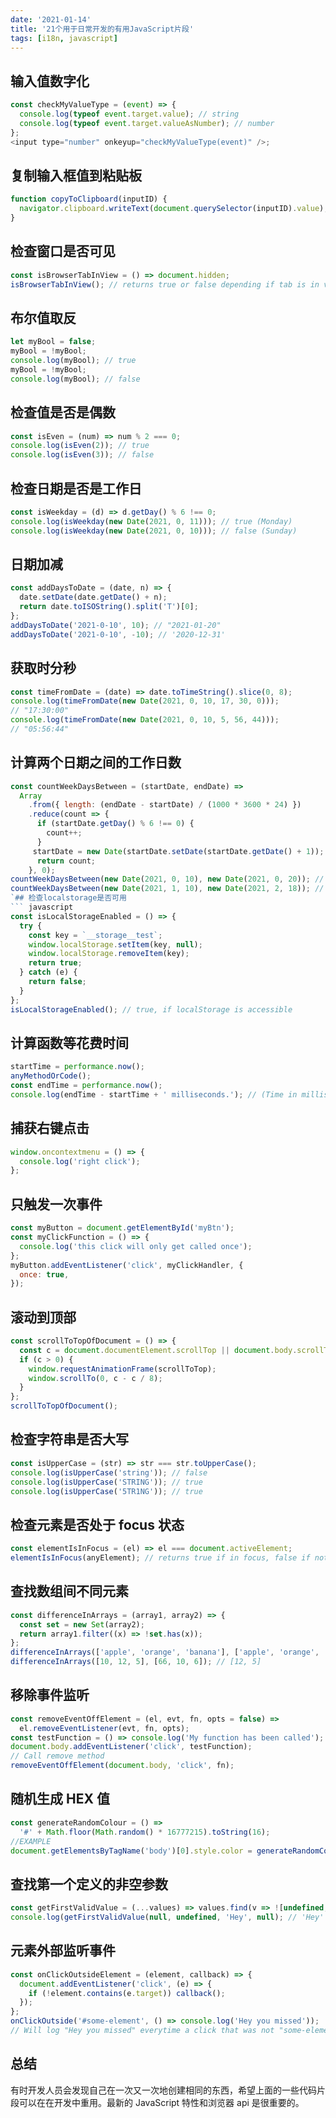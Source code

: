 ```yaml
---
date: '2021-01-14'
title: '21个用于日常开发的有用JavaScript片段'
tags: [i18n, javascript]
---
```


## 输入值数字化

```javascript
const checkMyValueType = (event) => {
  console.log(typeof event.target.value); // string
  console.log(typeof event.target.valueAsNumber); // number
};
<input type="number" onkeyup="checkMyValueType(event)" />;
```

## 复制输入框值到粘贴板

```javascript
function copyToClipboard(inputID) {
  navigator.clipboard.writeText(document.querySelector(inputID).value);
}
```

## 检查窗口是否可见

```javascript
const isBrowserTabInView = () => document.hidden;
isBrowserTabInView(); // returns true or false depending if tab is in view / focus
```

## 布尔值取反

```javascript
let myBool = false;
myBool = !myBool;
console.log(myBool); // true
myBool = !myBool;
console.log(myBool); // false
```

## 检查值是否是偶数

```javascript
const isEven = (num) => num % 2 === 0;
console.log(isEven(2)); // true
console.log(isEven(3)); // false
```

## 检查日期是否是工作日

```javascript
const isWeekday = (d) => d.getDay() % 6 !== 0;
console.log(isWeekday(new Date(2021, 0, 11))); // true (Monday)
console.log(isWeekday(new Date(2021, 0, 10))); // false (Sunday)
```

## 日期加减

```javascript
const addDaysToDate = (date, n) => {
  date.setDate(date.getDate() + n);
  return date.toISOString().split('T')[0];
};
addDaysToDate('2021-0-10', 10); // "2021-01-20"
addDaysToDate('2021-0-10', -10); // '2020-12-31'
```

## 获取时分秒

```javascript
const timeFromDate = (date) => date.toTimeString().slice(0, 8);
console.log(timeFromDate(new Date(2021, 0, 10, 17, 30, 0)));
// "17:30:00"
console.log(timeFromDate(new Date(2021, 0, 10, 5, 56, 44)));
// "05:56:44"
```

## 计算两个日期之间的工作日数

````javascript
const countWeekDaysBetween = (startDate, endDate) =>
  Array
    .from({ length: (endDate - startDate) / (1000 * 3600 * 24) })
    .reduce(count => {
      if (startDate.getDay() % 6 !== 0) {
        count++;
      }
     startDate = new Date(startDate.setDate(startDate.getDate() + 1));
      return count;
    }, 0);
countWeekDaysBetween(new Date(2021, 0, 10), new Date(2021, 0, 20)); // 7
countWeekDaysBetween(new Date(2021, 1, 10), new Date(2021, 2, 18)); // 26
`## 检查localstorage是否可用
``` javascript
const isLocalStorageEnabled = () => {
  try {
    const key = `__storage__test`;
    window.localStorage.setItem(key, null);
    window.localStorage.removeItem(key);
    return true;
  } catch (e) {
    return false;
  }
};
isLocalStorageEnabled(); // true, if localStorage is accessible
````

## 计算函数等花费时间

```javascript
startTime = performance.now();
anyMethodOrCode();
const endTime = performance.now();
console.log(endTime - startTime + ' milliseconds.'); // (Time in milliseconds)
```

## 捕获右键点击

```javascript
window.oncontextmenu = () => {
  console.log('right click');
};
```

## 只触发一次事件

```javascript
const myButton = document.getElementById('myBtn');
const myClickFunction = () => {
  console.log('this click will only get called once');
};
myButton.addEventListener('click', myClickHandler, {
  once: true,
});
```

## 滚动到顶部

```javascript
const scrollToTopOfDocument = () => {
  const c = document.documentElement.scrollTop || document.body.scrollTop;
  if (c > 0) {
    window.requestAnimationFrame(scrollToTop);
    window.scrollTo(0, c - c / 8);
  }
};
scrollToTopOfDocument();
```

## 检查字符串是否大写

```javascript
const isUpperCase = (str) => str === str.toUpperCase();
console.log(isUpperCase('string')); // false
console.log(isUpperCase('STRING')); // true
console.log(isUpperCase('5TR1NG')); // true
```

## 检查元素是否处于 focus 状态

```javascript
const elementIsInFocus = (el) => el === document.activeElement;
elementIsInFocus(anyElement); // returns true if in focus, false if not in focus
```

## 查找数组间不同元素

```javascript
const differenceInArrays = (array1, array2) => {
  const set = new Set(array2);
  return array1.filter((x) => !set.has(x));
};
differenceInArrays(['apple', 'orange', 'banana'], ['apple', 'orange', 'mango']); // ["banana"]
differenceInArrays([10, 12, 5], [66, 10, 6]); // [12, 5]
```

## 移除事件监听

```javascript
const removeEventOffElement = (el, evt, fn, opts = false) =>
  el.removeEventListener(evt, fn, opts);
const testFunction = () => console.log('My function has been called');
document.body.addEventListener('click', testFunction);
// Call remove method
removeEventOffElement(document.body, 'click', fn);
```

## 随机生成 HEX 值

```javascript
const generateRandomColour = () =>
  '#' + Math.floor(Math.random() * 16777215).toString(16);
//EXAMPLE
document.getElementsByTagName('body')[0].style.color = generateRandomColour();
```

## 查找第一个定义的非空参数

```javascript
const getFirstValidValue = (...values) => values.find(v => ![undefined, null].includes(v));
console.log(getFirstValidValue(null, undefined, 'Hey', null); // 'Hey'
```

## 元素外部监听事件

```javascript
const onClickOutsideElement = (element, callback) => {
  document.addEventListener('click', (e) => {
    if (!element.contains(e.target)) callback();
  });
};
onClickOutside('#some-element', () => console.log('Hey you missed'));
// Will log "Hey you missed" everytime a click that was not "some-element" was clicked
```

## 总结

有时开发人员会发现自己在一次又一次地创建相同的东西，希望上面的一些代码片段可以在在开发中重用。最新的 JavaScript 特性和浏览器 api 是很重要的。
